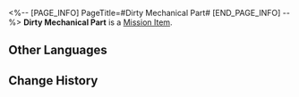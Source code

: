 <%-- [PAGE_INFO]
PageTitle=#Dirty Mechanical Part#
[END_PAGE_INFO] --%>
{{Item Infobox
|id          = 140182
|image       = Item Dirty Mechanical Part.png
|type        = Mission Item
|invCategory = Missions
|rarity      = 3
|effect      = 
|description = A small part used for mechanical production. Smaller than a person's fist.<br />''"It is this small part that supports an avenger's moral cleanliness."''
}}
'''Dirty Mechanical Part''' is a [[Mission Item]].

==Other Languages==
{{Other Languages
|en   = Dirty Mechanical Part
|zhs  = 脏兮兮的零件
|zht  = 髒兮兮的零件
|ja   = 汚れた部品
|ko   = 지저분한 부속품
|es   = Componente sucio
|fr   = Pièce mécanique sale
|ru   = Грязная деталь
|th   = ชิ้นส่วนที่สกปรก
|vi   = Linh Kiện Bị Bẩn
|de   = Schmutziges mechanisches Teil
|id   = Komponen Mesin Kotor
|pt   = Peça Mecânica Suja
}}

==Change History==
{{Change History|1.0}}